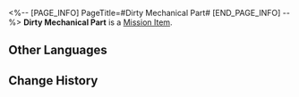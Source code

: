 <%-- [PAGE_INFO]
PageTitle=#Dirty Mechanical Part#
[END_PAGE_INFO] --%>
{{Item Infobox
|id          = 140182
|image       = Item Dirty Mechanical Part.png
|type        = Mission Item
|invCategory = Missions
|rarity      = 3
|effect      = 
|description = A small part used for mechanical production. Smaller than a person's fist.<br />''"It is this small part that supports an avenger's moral cleanliness."''
}}
'''Dirty Mechanical Part''' is a [[Mission Item]].

==Other Languages==
{{Other Languages
|en   = Dirty Mechanical Part
|zhs  = 脏兮兮的零件
|zht  = 髒兮兮的零件
|ja   = 汚れた部品
|ko   = 지저분한 부속품
|es   = Componente sucio
|fr   = Pièce mécanique sale
|ru   = Грязная деталь
|th   = ชิ้นส่วนที่สกปรก
|vi   = Linh Kiện Bị Bẩn
|de   = Schmutziges mechanisches Teil
|id   = Komponen Mesin Kotor
|pt   = Peça Mecânica Suja
}}

==Change History==
{{Change History|1.0}}